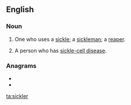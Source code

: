 {{also|Sickler}}

==English==

===Noun===
{{en-noun}}

# One who uses a [[sickle]]; a [[sickleman]]; a [[reaper]].
# {{lb|en|medicine|informal}} A person who has [[sickle-cell disease]].

{{Webster 1913}}

===Anagrams===
* {{l|en|lickers}}
* {{l|en|slicker}}

[[ta:sickler]]